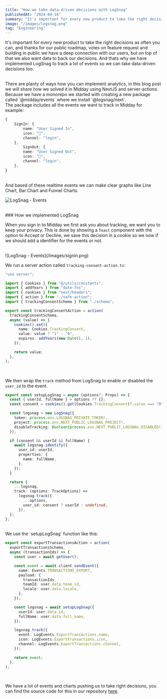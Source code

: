 ```yaml
---
title: "How we take data-driven decisions with LogSnag"
publishedAt: "2024-04-16"
summary: "It's important for every new product to take the right decisions as often you can, and thanks for our public roadmap"
image: "/images/logsnag.png"
tag: "Engineering"
---
```


It's important for every new product to take the right decisions as often you can, and thanks for our public roadmap, votes on feature request and building in public we have a deep connection with our users, but on top of that we also want data to back our decisions.
And thats why we have implemented LogSnag to track a lot of events so we can take data-driven decisions too.

<br />
There are planty of ways how you can implement analytics, in this blog post we will
share how we solved it in Midday using NextJS and server-actions.

<br />
Because we have a monorepo we started with creating a new package called `@midday/events`
where we install `@logsnag/next`.

<br />
The package includes all the events we want to track in Midday for example:

```typescript
{
    SignIn: {
        name: "User Signed In",
        icon: "🌝",
        channel: "login",
    },
        SignOut: {
        name: "User Signed Out",
        icon: "🌝",
        channel: "login",
    },
}
```

<br />
And based of these realtime events we can make clear graphs like Line Chart, Bar
Chart and Funnel Charts.
<br />

![LogSnag - Events](/images/graph.png)

<br />
### How we implemented LogSnag

When you sign in to Midday we first ask you about tracking, we want you to keep your privacy. This is done by showing a `Toast` component with the option to Accept or Decline, we save this decision
in a cookie so we now if we should add a identifier for the events or not.

<br />
![LogSnag - Events](/images/signin.png)
<br />

We run a server action called `tracking-consent-action.ts`:

```typescript
"use server";

import { Cookies } from "@/utils/constants";
import { addYears } from "date-fns";
import { cookies } from "next/headers";
import { action } from "./safe-action";
import { trackingConsentSchema } from "./schema";

export const trackingConsentAction = action(
  trackingConsentSchema,
  async (value) => {
    cookies().set({
      name: Cookies.TrackingConsent,
      value: value ? "1" : "0",
      expires: addYears(new Date(), 1),
    });

    return value;
  },
);
```

<br />

We then wrap the `track` method from LogSnag to enable or disabled the `user_id` to the event.

```typescript
export const setupLogSnag = async (options?: Props) => {
  const { userId, fullName } = options ?? {};
  const consent = cookies().get(Cookies.TrackingConsent)?.value === "0";

  const logsnag = new LogSnag({
    token: process.env.LOGSNAG_PRIVATE_TOKEN!,
    project: process.env.NEXT_PUBLIC_LOGSNAG_PROJECT!,
    disableTracking: Boolean(process.env.NEXT_PUBLIC_LOGSNAG_DISABLED!),
  });

  if (consent && userId && fullName) {
    await logsnag.identify({
      user_id: userId,
      properties: {
        name: fullName,
      },
    });
  }

  return {
    ...logsnag,
    track: (options: TrackOptions) =>
      logsnag.track({
        ...options,
        user_id: consent ? userId : undefined,
      }),
  };
};
```

<br />
We use the `setupLogSnag` function like this:

```typescript
export const exportTransactionsAction = action(
  exportTransactionsSchema,
  async (transactionIds) => {
    const user = await getUser();

    const event = await client.sendEvent({
      name: Events.TRANSACTIONS_EXPORT,
      payload: {
        transactionIds,
        teamId: user.data.team_id,
        locale: user.data.locale,
      },
    });

    const logsnag = await setupLogSnag({
      userId: user.data.id,
      fullName: user.data.full_name,
    });

    logsnag.track({
      event: LogEvents.ExportTransactions.name,
      icon: LogEvents.ExportTransactions.icon,
      channel: LogEvents.ExportTransactions.channel,
    });

    return event;
  },
);
```

<br />

We have a lot of events and charts pushing us to take right decisions, you can find the source code for this in our repository [here](https://git.new/midday).
